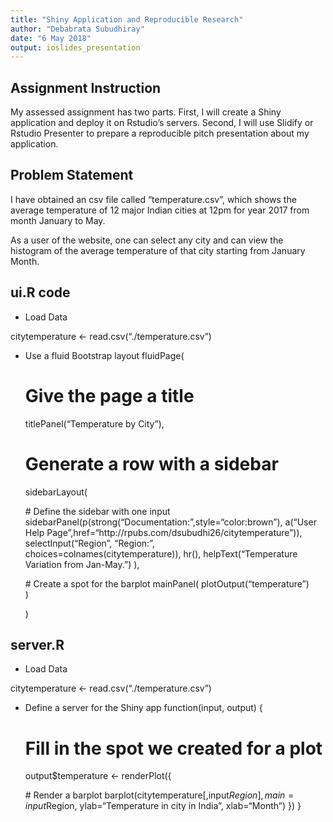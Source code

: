 ```yaml
---
title: "Shiny Application and Reproducible Research"
author: "Debabrata Subudhiray"
date: "6 May 2018"
output: ioslides_presentation
---
```


## Assignment Instruction
My assessed assignment has two parts. First, I will create a Shiny application and deploy it on Rstudio's servers. Second, I will use Slidify or Rstudio Presenter to prepare a reproducible pitch presentation about my application.

## Problem Statement
I have obtained an csv file called "temperature.csv", which shows the average temperature of 12 major Indian cities at 12pm for year 2017 from month January to May.

As a user of the website, one can select any city and can view the histogram of the average temperature of that city starting from January Month.

## ui.R code
- Load Data

citytemperature <- read.csv("./temperature.csv")


- Use a fluid Bootstrap layout 
fluidPage(     
  
  # Give the page a title 
  titlePanel("Temperature by City"), 
  
  # Generate a row with a sidebar 
  sidebarLayout(       
    
    
    # Define the sidebar with one input 
    sidebarPanel(p(strong("Documentation:",style="color:brown"), a("User Help Page",href="http://rpubs.com/dsubudhi26/citytemperature")), 
                 selectInput("Region", "Region:",  
                             choices=colnames(citytemperature)), 
                 hr(), 
                 helpText("Temperature Variation from Jan-May.") 
    ), 
    
    # Create a spot for the barplot 
    mainPanel( 
      plotOutput("temperature")   
    ) 
    
  ) 

## server.R
- Load Data

citytemperature <- read.csv("./temperature.csv")

- Define a server for the Shiny app 
function(input, output) { 
  
  # Fill in the spot we created for a plot 
  output$temperature <- renderPlot({ 
    
    # Render a barplot 
    barplot(citytemperature[,input$Region],  
            main=input$Region, 
            ylab="Temperature in city in India", 
            xlab="Month") 
  })
}

